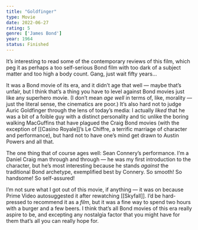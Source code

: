 ```yaml
---
title: "Goldfinger"
type: Movie
date: 2022-06-27
rating: 5
genre: ['James Bond']
year: 1964
status: Finished
---
```


It’s interesting to read some of the contemporary reviews of this film, which peg it as perhaps a too self-serious Bond film with too dark of a subject matter and too high a body count. Gang, just wait fifty years…

It was a Bond movie of its era, and it didn’t age that well — maybe that’s unfair, but I think that’s a thing you have to level against Bond movies just like any superhero movie. (I don’t mean *age well* in terms of, like, morality — just the literal sense, the cinematics are poor.) It’s also hard not to judge Auric Goldfinger through the lens of today’s media: I actually *liked* that he was a bit of a foible guy with a distinct personality and tic unlike the boring walking MacGuffins that have plagued the Craig Bond movies (with the exception of [[Casino Royale]]’s Le Chiffre, a terrific marriage of character and performance), but hard not to have one’s mind get drawn to Austin Powers and all that.

The one thing that of course ages well: Sean Connery’s performance. I’m a Daniel Craig man through and through — he was my first introduction to the character, but he’s most interesting because he stands *against* the traditional Bond archetype, exemplified best by Connery. So smooth! So handsome! So self-assured!

I’m not sure what I got out of this movie, if anything — it was on because Prime Video autosuggested it after rewatching [[Skyfall]]. I’d be hard-pressed to recommend it as a *film*, but it was a fine way to spend two hours with a burger and a few beers. I think that’s all Bond movies of this era really aspire to be, and excepting any nostalgia factor that you might have for them that’s all you can really hope for.

